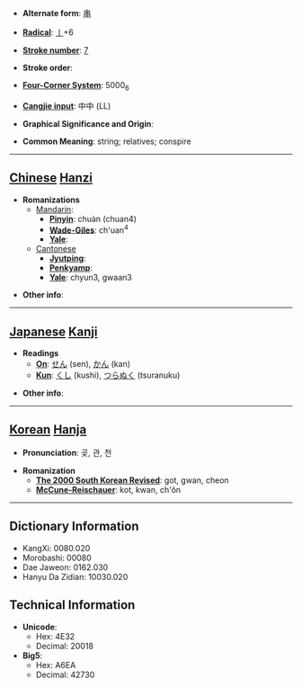 * '''Alternate form''': [[串]]

* '''[[Wiktionary:Chinese radical index| Radical]]''': [[Wiktionary:Chinese radical index 丨|丨]]+6

* '''[[Wiktionary:Chinese total strokes index|Stroke number]]''': [[Wiktionary:Chinese total strokes index 7|7]]

* '''Stroke order''': 

* '''[[Wiktionary:Chinese four corner index|Four-Corner System]]''': 5000<sub>6</sub>

* '''[[Wiktionary:Chinese Cangjie index|Cangjie input]]''': 中中 (LL)

* '''Graphical Significance and Origin''': 

* '''Common Meaning''': string; relatives; conspire

----

== [[Chinese]] [[Hanzi]] ==

* '''Romanizations'''
** [[Mandarin]]:
*** '''[[Pinyin]]''': chuàn (chuan4)
*** '''[[Wade-Giles]]''': ch'uan<sup>4</sup>
*** '''[[Yale]]''': 
**[[Cantonese]]
***'''[[Jyutping]]''':
***'''[[Penkyamp]]''': 
***'''[[Yale]]''': chyun3, gwaan3

* '''Other info''': 

----

== [[Japanese]] [[Kanji]] ==

* '''Readings'''
** '''[[On]]''': [[せん]] (sen), [[かん]] (kan)
** '''[[Kun]]''': [[くし]] (kushi), [[つらぬく]] (tsuranuku)

* '''Other info''':  

----

== [[Korean]] [[Hanja]] ==

* '''Pronunciation''': 곶, 관, 천

* '''Romanization'''
** '''[[The 2000 South Korean Revised Romanization|The 2000 South Korean Revised]]''': got, gwan, cheon
** '''[[McCune-Reischauer]]''': kot, kwan, ch'ŏn

----

== Dictionary Information ==

* KangXi: 0080.020
* Morobashi: 00080
* Dae Jaweon: 0162.030
* Hanyu Da Zidian: 10030.020

== Technical Information ==

* '''Unicode''':
** Hex: 4E32
** Decimal: 20018
* '''Big5''':
** Hex: A6EA
** Decimal: 42730